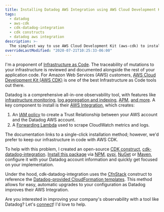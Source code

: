 ```yaml
---
title: Installing Datadog AWS Integration using AWS Cloud Development Kit (CDK)
tags:
  - datadog
  - aws-cdk
  - cdk-datadog-integration
  - cdk constructs
  - datadog aws integration
description: >-
  The simplest way to use AWS Cloud Development Kit (aws-cdk) to install the Datadog AWS Integration.
overrideLastModified: "2020-07-21T10:25:33-06:00"
---
```


I'm a proponent of [Infrastructure as Code](https://en.wikipedia.org/wiki/Infrastructure_as_code). The traceability of
mutations to your infrastructure is reviewed and documented alongside the rest of your application code. For Amazon Web
Services (AWS) customers, [AWS Cloud Development Kit (AWS CDK)](https://aws.amazon.com/cdk/) is one of the best
Infrastructure as Code tools out there.

Datadog is a comprehensive all-in-one observability tool, with features like
[infrastructure monitoring](https://docs.datadoghq.com/infrastructure/),
[log aggregation and indexing](https://www.datadoghq.com/log-management/), [APM](https://www.datadoghq.com/apm/),
[and more](https://www.datadoghq.com/product/). A key component to install is their
[AWS Integration](https://docs.datadoghq.com/integrations/amazon_web_services/?tab=allpermissions), which creates:

1. An [IAM policy](https://docs.datadoghq.com/integrations/amazon_web_services/?tab=allpermissions#installation) to
   create a Trust Relationship between your AWS account and the Datadog AWS account.
1. A [Forwarding Lambda](https://github.com/DataDog/datadog-serverless-functions/tree/master/aws/logs_monitoring) used
   to scrape CloudWatch metrics and logs.

The documentation links to a single-click installation method; however, we'd prefer to keep our infrastructure in code
with AWS CDK.

To help with this problem, I created an open-source
[CDK construct](https://twitter.com/awscdkio/status/1253846425387098117),
[cdk-datadog-integration](https://github.com/blimmer/cdk-datadog-integration).
[Install this package](https://github.com/blimmer/cdk-datadog-integration#basic-usage) via
[NPM](https://www.npmjs.com/package/cdk-datadog-integration), [pypi](https://pypi.org/project/cdk-datadog-integration/),
[NuGet](https://www.nuget.org/packages/BenLimmer.CdkDatadogIntegration/) or
[Maven](https://github.com/blimmer/cdk-datadog-integration/packages), configure it with your Datadog account information
and quickly get focused on your implementation.

Under the hood, cdk-datadog-integration uses the
[CfnStack](https://docs.aws.amazon.com/cdk/api/latest/docs/@aws-cdk_aws-cloudformation.CfnStack.html) construct to
reference the
[Datadog-provided CloudFormation templates](https://datadog-cloudformation-template.s3.amazonaws.com/aws/main.yaml).
This method allows for easy, automatic upgrades to your configuration as Datadog improves their AWS Integration.

Are you interested in improving your company's observability with a tool like Datadog? Let's [connect](/freelance)! I'd
love to help.
